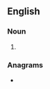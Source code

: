 ==English==

===Noun===
{{head|en|noun form}}

# {{plural of|en|line of credit}}

===Anagrams===
* {{anagrams|en|a=cdeefiilnorst|self-direction|selfdirection}}